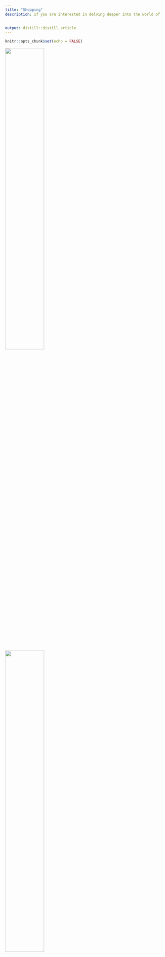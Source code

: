```yaml
---
title: "Shopping"
description: If you are interested in delving deeper into the world of Hermosa Couture, continue reading to explore a selection of our offerings, including various clothing options designed to cater to your preferences. Discover all the essential information required to embark on your journey to embody the regal essence you truly deserve. Rest assured, we also feature a range of cultural attire to complement your style.
 

output: distill::distill_article
---
```


```r
knitr::opts_chunk$set(echo = FALSE)
```
![](Images/pink.jpg){width=50%}
![](Images/green.jpg){width=50%}
![](Images/mm.jpg){width=50%}




